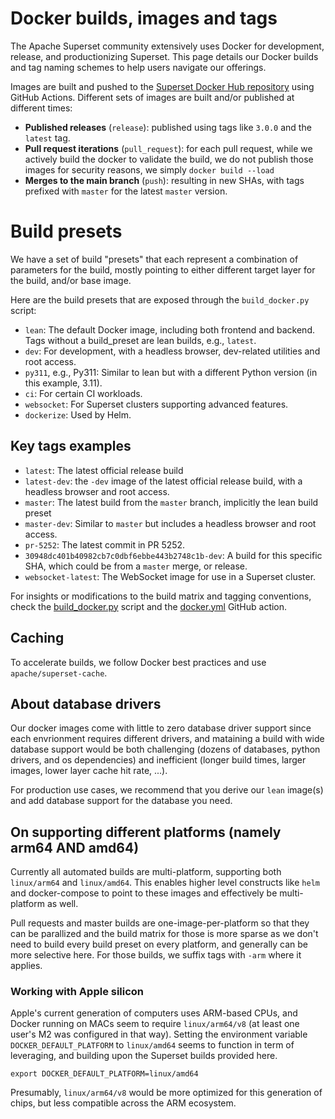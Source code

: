 # Docker builds, images and tags

The Apache Superset community extensively uses Docker for development, release,
and productionizing Superset. This page details our Docker builds and tag naming
schemes to help users navigate our offerings.

Images are built and pushed to the [Superset Docker Hub repository](
https://hub.docker.com/r/apache/superset) using GitHub Actions.
Different sets of images are built and/or published at different times:

- **Published releases** (`release`): published using
  tags like `3.0.0` and the `latest` tag.
- **Pull request iterations** (`pull_request`): for each pull request, while
  we actively build the docker to validate the build, we do
  not publish those images for security reasons, we simply `docker build --load`
- **Merges to the main branch** (`push`): resulting in new SHAs, with tags
  prefixed with `master` for the latest `master` version.

# Build presets

We have a set of build "presets" that each represent a combination of
parameters for the build, mostly pointing to either different target layer
for the build, and/or base image.

Here are the build presets that are exposed through the `build_docker.py` script:
- `lean`: The default Docker image, including both frontend and backend. Tags
without a build_preset are lean builds, e.g., `latest`.
- `dev`: For development, with a headless browser, dev-related utilities and root access.
- `py311`, e.g., Py311: Similar to lean but with a different Python version (in this example, 3.11).
- `ci`: For certain CI workloads.
- `websocket`: For Superset clusters supporting advanced features.
- `dockerize`: Used by Helm.

## Key tags examples

- `latest`: The latest official release build
- `latest-dev`: the `-dev` image of the latest official release build, with a
  headless browser and root access.
- `master`: The latest build from the `master` branch, implicitly the lean build
  preset
- `master-dev`: Similar to `master` but includes a headless browser and root access.
- `pr-5252`: The latest commit in PR 5252.
- `30948dc401b40982cb7c0dbf6ebbe443b2748c1b-dev`: A build for
  this specific SHA, which could be from a `master` merge, or release.
- `websocket-latest`: The WebSocket image for use in a Superset cluster.

For insights or modifications to the build matrix and tagging conventions,
check the [build_docker.py](https://github.com/apache/superset/blob/master/scripts/build_docker.py)
script and the [docker.yml](https://github.com/apache/superset/blob/master/.github/workflows/docker.yml)
GitHub action.

## Caching

To accelerate builds, we follow Docker best practices and use `apache/superset-cache`.

## About database drivers

Our docker images come with little to zero database driver support since
each envrionment requires different drivers, and mataining a build with
wide database support would be both challenging (dozens of databases,
python drivers, and os dependencies) and inefficient (longer
build times, larger images, lower layer cache hit rate, ...).

For production use cases, we recommend that you derive our `lean` image(s) and
add database support for the database you need.

## On supporting different platforms (namely arm64 AND amd64)

Currently all automated builds are multi-platform, supporting both `linux/arm64`
and `linux/amd64`. This enables higher level constructs like `helm` and
docker-compose to point to these images and effectively be multi-platform
as well.

Pull requests and master builds
are one-image-per-platform so that they can be parallized and the
build matrix for those is more sparse as we don't need to build every
build preset on every platform, and generally can be more selective here.
For those builds, we suffix tags with `-arm` where it applies.

### Working with Apple silicon

Apple's current generation of computers uses ARM-based CPUs, and Docker
running on MACs seem to require `linux/arm64/v8` (at least one user's M2 was
configured in that way). Setting the environment
variable `DOCKER_DEFAULT_PLATFORM` to `linux/amd64` seems to function in
term of leveraging, and building upon the Superset builds provided here.

```
export DOCKER_DEFAULT_PLATFORM=linux/amd64
```

Presumably, `linux/arm64/v8` would be more optimized for this generation
of chips, but less compatible across the ARM ecosystem.
